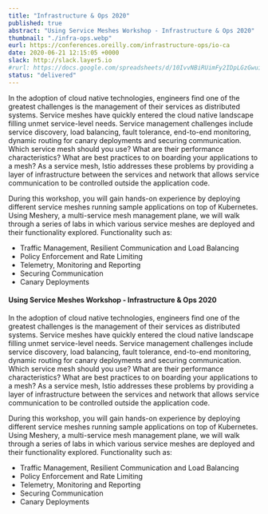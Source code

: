 ```yaml
---
title: "Infrastructure & Ops 2020"
published: true
abstract: "Using Service Meshes Workshop - Infrastructure & Ops 2020"
thumbnail: "./infra-ops.webp"
eurl: https://conferences.oreilly.com/infrastructure-ops/io-ca
date: 2020-06-21 12:15:05 +0000
slack: http://slack.layer5.io
#rurl: https://docs.google.com/spreadsheets/d/10IvvNBiRUimFy2IDpLGzGwuiiVl3vFstN7Bx8fJDB0c/edit?usp=sharing
status: "delivered"
---
```


In the adoption of cloud native technologies, engineers find one of the greatest challenges is the management of their services as distributed systems. Service meshes have quickly entered the cloud native landscape filling unmet service-level needs. Service management challenges include service discovery, load balancing, fault tolerance, end-to-end monitoring, dynamic routing for canary deployments and securing communication. Which service mesh should you use? What are their performance characteristics? What are best practices to on boarding your applications to a mesh? As a service mesh, Istio addresses these problems by providing a layer of infrastructure between the services and network that allows service communication to be controlled outside the application code.

During this workshop, you will gain hands-on experience by deploying different service meshes running sample applications on top of Kubernetes. Using Meshery, a multi-service mesh management plane, we will walk through a series of labs in which various service meshes are deployed and their functionality explored. Functionality such as:

- Traffic Management, Resilient Communication and Load Balancing
- Policy Enforcement and Rate Limiting
- Telemetry, Monitoring and Reporting
- Securing Communication
- Canary Deployments

<h4>
  <strong>Using Service Meshes Workshop - Infrastructure & Ops 2020</strong>
</h4>

In the adoption of cloud native technologies, engineers find one of the greatest challenges is the management of their services as distributed systems. Service meshes have quickly entered the cloud native landscape filling unmet service-level needs. Service management challenges include service discovery, load balancing, fault tolerance, end-to-end monitoring, dynamic routing for canary deployments and securing communication. Which service mesh should you use? What are their performance characteristics? What are best practices to on boarding your applications to a mesh? As a service mesh, Istio addresses these problems by providing a layer of infrastructure between the services and network that allows service communication to be controlled outside the application code.

During this workshop, you will gain hands-on experience by deploying different service meshes running sample applications on top of Kubernetes. Using Meshery, a multi-service mesh management plane, we will walk through a series of labs in which various service meshes are deployed and their functionality explored. Functionality such as:

- Traffic Management, Resilient Communication and Load Balancing
- Policy Enforcement and Rate Limiting
- Telemetry, Monitoring and Reporting
- Securing Communication
- Canary Deployments

